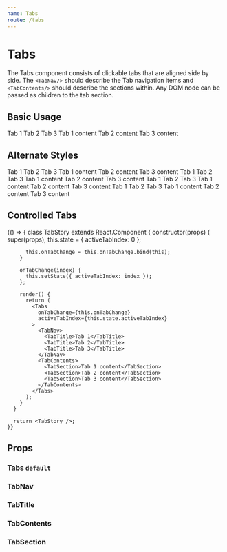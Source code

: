 ```yaml
---
name: Tabs
route: /tabs
---
```




# Tabs

The Tabs component consists of clickable tabs that are aligned side by side. The
`<TabNav/>` should describe the Tab navigation items and `<TabContents/>`
should describe the sections within. Any DOM node can be passed as children to
the tab section.

## Basic Usage

<Playground>
  <Tabs activeTabIndex={0}>
    <TabNav>
      <TabTitle>Tab 1</TabTitle>
      <TabTitle>Tab 2</TabTitle>
      <TabTitle>Tab 3</TabTitle>
    </TabNav>
    <TabContents>
      <TabSection>Tab 1 content</TabSection>
      <TabSection>Tab 2 content</TabSection>
      <TabSection>Tab 3 content</TabSection>
    </TabContents>
  </Tabs>
</Playground>

## Alternate Styles

<Playground>
  <GuideExample label="gray">
    <Tabs gray activeTabIndex={0}>
      <TabNav>
        <TabTitle>Tab 1</TabTitle>
        <TabTitle>Tab 2</TabTitle>
        <TabTitle>Tab 3</TabTitle>
      </TabNav>
      <TabContents>
        <TabSection>Tab 1 content</TabSection>
        <TabSection>Tab 2 content</TabSection>
        <TabSection>Tab 3 content</TabSection>
      </TabContents>
    </Tabs>
  </GuideExample>
  <GuideExample label="transparent">
    <Tabs transparent activeTabIndex={0}>
      <TabNav>
        <TabTitle>Tab 1</TabTitle>
        <TabTitle>Tab 2</TabTitle>
        <TabTitle>Tab 3</TabTitle>
      </TabNav>
      <TabContents>
        <TabSection>Tab 1 content</TabSection>
        <TabSection>Tab 2 content</TabSection>
        <TabSection>Tab 3 content</TabSection>
      </TabContents>
    </Tabs>
  </GuideExample>
  <GuideExample label="translucent">
    <Tabs translucent activeTabIndex={0}>
      <TabNav>
        <TabTitle>Tab 1</TabTitle>
        <TabTitle>Tab 2</TabTitle>
        <TabTitle>Tab 3</TabTitle>
      </TabNav>
      <TabContents>
        <TabSection>Tab 1 content</TabSection>
        <TabSection>Tab 2 content</TabSection>
        <TabSection>Tab 3 content</TabSection>
      </TabContents>
    </Tabs>
  </GuideExample>
  <GuideExample label="dark">
    <Tabs dark activeTabIndex={0}>
      <TabNav>
        <TabTitle>Tab 1</TabTitle>
        <TabTitle>Tab 2</TabTitle>
        <TabTitle>Tab 3</TabTitle>
      </TabNav>
      <TabContents>
        <TabSection>Tab 1 content</TabSection>
        <TabSection>Tab 2 content</TabSection>
        <TabSection>Tab 3 content</TabSection>
      </TabContents>
    </Tabs>
  </GuideExample>
</Playground>

## Controlled Tabs

<Playground>
  {() => {    
      class TabStory extends React.Component {
        constructor(props) {
          super(props);
          this.state = {
            activeTabIndex: 0
          };

          this.onTabChange = this.onTabChange.bind(this);
        }

        onTabChange(index) {
          this.setState({ activeTabIndex: index });
        };

        render() {
          return (
            <Tabs
              onTabChange={this.onTabChange}
              activeTabIndex={this.state.activeTabIndex}
            >
              <TabNav>
                <TabTitle>Tab 1</TabTitle>
                <TabTitle>Tab 2</TabTitle>
                <TabTitle>Tab 3</TabTitle>
              </TabNav>
              <TabContents>
                <TabSection>Tab 1 content</TabSection>
                <TabSection>Tab 2 content</TabSection>
                <TabSection>Tab 3 content</TabSection>
              </TabContents>
            </Tabs>
          );
        }
      }

      return <TabStory />;
    }}

</Playground>

## Props

### Tabs `default`

<PropsTable of={Tabs} />

### TabNav

<PropsTable of={TabNav} />

### TabTitle

<PropsTable of={TabTitle} />

### TabContents

<PropsTable of={TabContents} />

### TabSection

<PropsTable of={TabSection} />
